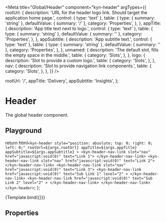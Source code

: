 
<Meta
  title="Global/Header"
  component="kyn-header"
  argTypes={{
    rootUrl: {
      description:
        'URL for the header logo link. Should target the application home page.',
      control: { type: 'text' },
      table: {
        type: { summary: 'string' },
        defaultValue: { summary: '/' },
        category: 'Properties',
      },
    },
    appTitle: {
      description: 'App title text next to logo.',
      control: { type: 'text' },
      table: {
        type: { summary: 'string' },
        defaultValue: { summary: '' },
        category: 'Properties',
      },
    },
    appSubtitle: {
      description: 'App subtitle text.',
      control: { type: 'text' },
      table: {
        type: { summary: 'string' },
        defaultValue: { summary: '' },
        category: 'Properties',
      },
    },
    unnamed: {
      description: 'The default slot, fills the empty space in the middle.',
      table: {
        category: 'Slots',
      },
    },
    logo: {
      description: 'Slot to provide a custom logo.',
      table: {
        category: 'Slots',
      },
    },
    nav: {
      description: 'Slot to provide navigation link components.',
      table: {
        category: 'Slots',
      },
    },
  }}
/>

  rootUrl: '/',
  appTitle: 'Delivery',
  appSubtitle: 'Insights',
};

# Header

The global header component.

## Playground

  return html`
    <kyn-header
      style="position: absolute; top: 0; right: 0; left: 0;"
      rootUrl=${args.rootUrl}
      appTitle=${args.appTitle}
      appSubtitle=${args.appSubtitle}
    >
      <kyn-header-nav-link slot="nav" href="javascript:void(0)" text="Link 1">
      </kyn-header-nav-link>
      <kyn-header-nav-link slot="nav" href="javascript:void(0)" text="Link 2">
      </kyn-header-nav-link>
      <kyn-header-nav-link slot="nav" href="javascript:void(0)" text="Link 3">
        <kyn-header-nav-link
          href="javascript:void(0)"
          text="Sub Link 1"
          level="2"
        >
        </kyn-header-nav-link>
        <kyn-header-nav-link
          href="javascript:void(0)"
          text="Sub Link 2"
          level="2"
        >
        </kyn-header-nav-link>
      </kyn-header-nav-link>
    </kyn-header>
  `;
};

<Canvas>
  <Story height="250px" name="Header" args={args}>
    {Template.bind({})}
  </Story>
</Canvas>

## Properties

<ArgsTable story="Header" />
